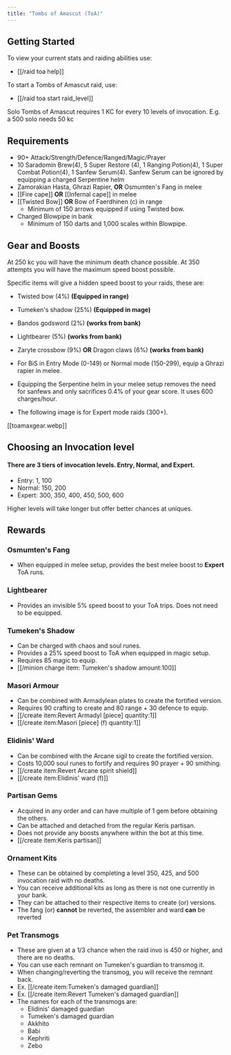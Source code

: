 ```yaml
---
title: "Tombs of Amascut (ToA)"
---
```


## Getting Started

To view your current stats and raiding abilities use:

- [[/raid toa help]]

To start a Tombs of Amascut raid, use:

- [[/raid toa start raid_level]]

Solo Tombs of Amascut requires 1 KC for every 10 levels of invocation. E.g. a 500 solo needs 50 kc

## Requirements

- 90+ Attack/Strength/Defence/Ranged/Magic/Prayer
- 10 Saradomin Brew(4), 5 Super Restore (4), 1 Ranging Potion(4), 1 Super Combat Potion(4), 1 Sanfew Serum(4). Sanfew Serum can be ignored by equipping a charged Serpentine helm
- Zamorakian Hasta, Ghrazi Rapier, **OR** Osmumten's Fang in melee
- [[Fire cape]] **OR** [[Infernal cape]] in melee
- [[Twisted Bow]] **OR** Bow of Faerdhinen (c) in range
  - Minimum of 150 arrows equipped if using Twisted bow.
- Charged Blowpipe in bank
  - Minimum of 150 darts and 1,000 scales within Blowpipe.

## Gear and Boosts

At 250 kc you will have the minimum death chance possible. At 350 attempts you will have the maximum speed boost possible.

Specific items will give a hidden speed boost to your raids, these are:

- Twisted bow (4%) **(Equipped in range)**
- Tumeken's shadow (25%) **(Equipped in mage)**
- Bandos godsword (2%) **(works from bank)**
- Lightbearer (5%) **(works from bank)**
- Zaryte crossbow (9%) **OR** Dragon claws (6%) **(works from bank)**

- For BiS in Entry Mode (0-149) or Normal mode (150-299), equip a Ghrazi rapier in melee.
- Equipping the Serpentine helm in your melee setup removes the need for sanfews and only sacrifices 0.4% of your gear score. It uses 600 charges/hour.
- The following image is for Expert mode raids (300+).

[[toamaxgear.webp]]

## Choosing an Invocation level

#### There are 3 tiers of invocation levels. Entry, Normal, and Expert.

- Entry: 1, 100
- Normal: 150, 200
- Expert: 300, 350, 400, 450, 500, 600

Higher levels will take longer but offer better chances at uniques.

## Rewards

### Osmumten's Fang

- When equipped in melee setup, provides the best melee boost to **Expert** ToA runs.

### Lightbearer

- Provides an invisible 5% speed boost to your ToA trips. Does not need to be equipped.

### Tumeken's Shadow

- Can be charged with chaos and soul runes.
- Provides a 25% speed boost to ToA when equipped in magic setup.
- Requires 85 magic to equip.
- [[/minion charge item\: Tumeken's shadow amount\:100]]

### Masori Armour

- Can be combined with Armadylean plates to create the fortified version.
- Requires 90 crafting to create and 80 range + 30 defence to equip.
- [[/create item\:Revert Armadyl [piece] quantity\:1]]
- [[/create item\:Masori [piece] (f) quantity\:1]]

### Elidinis' Ward

- Can be combined with the Arcane sigil to create the fortified version.
- Costs 10,000 soul runes to fortify and requires 90 prayer + 90 smithing.
- [[/create item\:Revert Arcane spirit shield]]
- [[/create item\:Elidinis' ward (f)]]

### Partisan Gems

- Acquired in any order and can have multiple of 1 gem before obtaining the others.
- Can be attached and detached from the regular Keris partisan.
- Does not provide any boosts anywhere within the bot at this time.
- [[/create item\:Keris partisan]]

### Ornament Kits

- These can be obtained by completing a level 350, 425, and 500 invocation raid with no deaths.
- You can receive additional kits as long as there is not one currently in your bank.
- They can be attached to their respective items to create (or) versions.
- The fang (or) **cannot** be reverted, the assembler and ward **can** be reverted

### Pet Transmogs

- These are given at a 1/3 chance when the raid invo is 450 or higher, and there are no deaths.
- You can use each remnant on Tumeken's guardian to transmog it.
- When changing/reverting the transmog, you will receive the remnant back.
- Ex. [[/create item\:Tumeken's damaged guardian]]
- Ex. [[/create item\:Revert Tumeken's damaged guardian]]
- The names for each of the transmogs are:
  - Elidinis' damaged guardian
  - Tumeken's damaged guardian
  - Akkhito
  - Babi
  - Kephriti
  - Zebo
